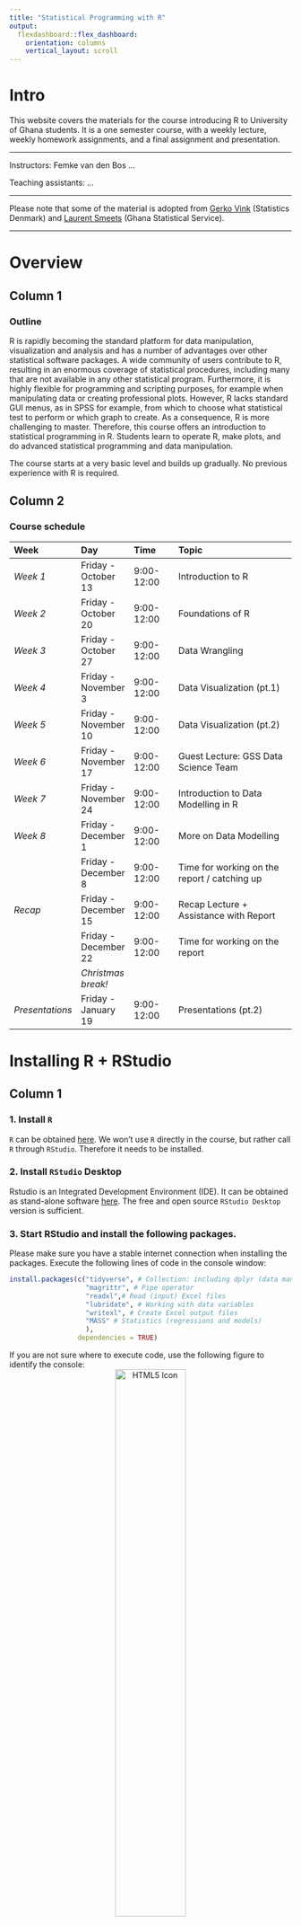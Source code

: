 ```yaml
---
title: "Statistical Programming with R"
output: 
  flexdashboard::flex_dashboard:
    orientation: columns
    vertical_layout: scroll
---
```


<!-- ```{r setup, include=FALSE} -->
<!-- knitr::opts_chunk$set(echo = TRUE) -->
<!-- library(vembedr) -->

<!-- ``` -->

# Intro {.sidebar}

This website covers the materials for the course introducing R to University of Ghana students. It is a one semester course, with a weekly lecture, weekly homework assignments, and a final assignment and presentation.

---

Instructors: 
Femke van den Bos
...

Teaching assistants:
...

---

Please note that some of the material is adopted from [Gerko Vink](https://github.com/gerkovink/R) (Statistics Denmark) and [Laurent Smeets](https://github.com/Laurent-Smeets-GSS-Account/RGhana) (Ghana Statistical Service).


---
# Overview

## Column 1

### Outline
R is rapidly becoming the standard platform for data manipulation, visualization and analysis and has a number of advantages over other statistical software packages. A wide community of users contribute to R, resulting in an enormous coverage of statistical procedures, including many that are not available in any other statistical program. Furthermore, it is highly flexible for programming and scripting purposes, for example when manipulating data or creating professional plots. However, R lacks standard GUI menus, as in SPSS for example, from which to choose what statistical test to perform or which graph to create. As a consequence, R is more challenging to master. Therefore, this course offers an introduction to statistical programming in R. Students learn to operate R, make plots, and do advanced statistical programming and data manipulation. 


The course starts at a very basic level and builds up gradually. No previous experience with R is required.

## Column 2

### Course schedule 
| Week  | Day | Time      | Topic                               | 
|:------------|:------------|:------------|:------------------------------------|
| *Week 1* |Friday - October 13|9:00-12:00 | Introduction to R |
| *Week 2* |Friday - October 20 |9:00-12:00 | Foundations of R |
| *Week 3* |Friday - October 27 |9:00-12:00 | Data Wrangling |
| *Week 4* |Friday - November 3 |9:00-12:00 | Data Visualization (pt.1) |
| *Week 5* |Friday - November 10 |9:00-12:00 | Data Visualization (pt.2) |
| *Week 6* |Friday - November 17 |9:00-12:00 | Guest Lecture: GSS Data Science Team |
| *Week 7* |Friday - November 24 |9:00-12:00 | Introduction to Data Modelling in R |
| *Week 8* |Friday - December 1 |9:00-12:00 | More on Data Modelling |
|  |Friday - December 8 |9:00-12:00 | Time for working on the report / catching up |
| *Recap* |Friday - December 15 |9:00-12:00 | Recap Lecture + Assistance with Report |
| |Friday - December 22 |9:00-12:00 | Time for working on the report |
|  | *Christmas break!*  |    |    |Presentations (pt.1) |
| *Presentations * |Friday - January 19 |9:00-12:00 | Presentations (pt.2) |


# Installing R + RStudio

## Column 1

### **1. Install `R`**
`R` can be obtained [here](https://cran.r-project.org). We won't use `R` directly in the course, but rather call `R` through `RStudio`. Therefore it needs to be installed.

### **2. Install `RStudio` Desktop**
Rstudio is an Integrated Development Environment (IDE). It can be obtained as stand-alone software [here](https://www.posit.co/downloads/). The free and open source `RStudio Desktop` version is sufficient.

### **3. Start RStudio and install the following packages. **
Please make sure you have a stable internet connection when installing the packages. Execute the following lines of code in the console window:
```r
install.packages(c("tidyverse", # Collection: including dplyr (data manipulation), ggplot2 (visualizations) 
                   "magrittr", # Pipe operator
                   "readxl",# Read (input) Excel files
                   "lubridate", # Working with data variables
                   "writexl", # Create Excel output files
                   "MASS" # Statistics (regressions and models)
                   ), 
                 dependencies = TRUE)
```

If you are not sure where to execute code, use the following figure to identify the console:
<center>
  <img src="figures/rstudio_packages.png" alt="HTML5 Icon" width = 50%>
</center>
Just copy and paste the installation command and press the return key. When asked 

```r
Do you want to install from sources the package which needs 
compilation? (Yes/no/cancel)
```

type `Yes` in the console and press the return key. 

# Lectures

## Column 1

### Lecture Slides
Here you can find all the lecture slides. Please note that the first page of the slides shows the date on which the slides were last updated. We adapt the course as we go. To ensure that you work with the latest iteration of the course materials, we advice all course participants to access the materials online.

- [Lecture 1](Contents/Lectures/Week 1/Lecture_week_1.html){target="_blank"}
- [Lecture 2](Contents/Lectures/Week 2/Lecture_week_2.html){target="_blank"}
- [Lecture 3](Contents/Lectures/Week 3/Lecture_week_3.html){target="_blank"}
- [Lecture 4](Contents/Lectures/Week 4/Lecture_week_4.html){target="_blank"}
- [Lecture 5](Contents/Lectures/Week 5/Lecture_week_5.html){target="_blank"}


## Column 2

### Useful References
- [`R` for Data Science (2nd edition)](https://r4ds.hadley.nz/)
- [Statistical Inference via Data Science](https://moderndive.com/index.html)
- [Advanced R](https://adv-r.hadley.nz/)
- [R Programming for Data Science](https://bookdown.org/rdpeng/rprogdatascience/)
- [The Tidyverse Style Guide](https://style.tidyverse.org)
- [Datacamp Tutorial on Pipes](https://www.datacamp.com/tutorial/pipe-r-tutorial)
- [The `ggplot2` Reference Package](https://ggplot2.tidyverse.org/reference/)

The above links are useful references that connect to the materials. 

# Practicals

## Column 1

### Practical Assignments
Here you can find the assignments for the weekly practicals. Please note that these might also be adapted as we go, so make sure you use the most recent file when doing the practical.

 
## Column 2

### Solutions to Practicals
After the weekly deadline, the solution to the practical will be uploaded here.

<!-- - [Solution Practical 1](Contents/Practicals/Solution_Practical_1.html){target="_blank"} -->

# Assessment

## Final Assessment
The instructions to the final assessment can be found here, along with required data sets.

- [Final Assessment - Instructions](Contents/Assessements/Final_assessment.html)


